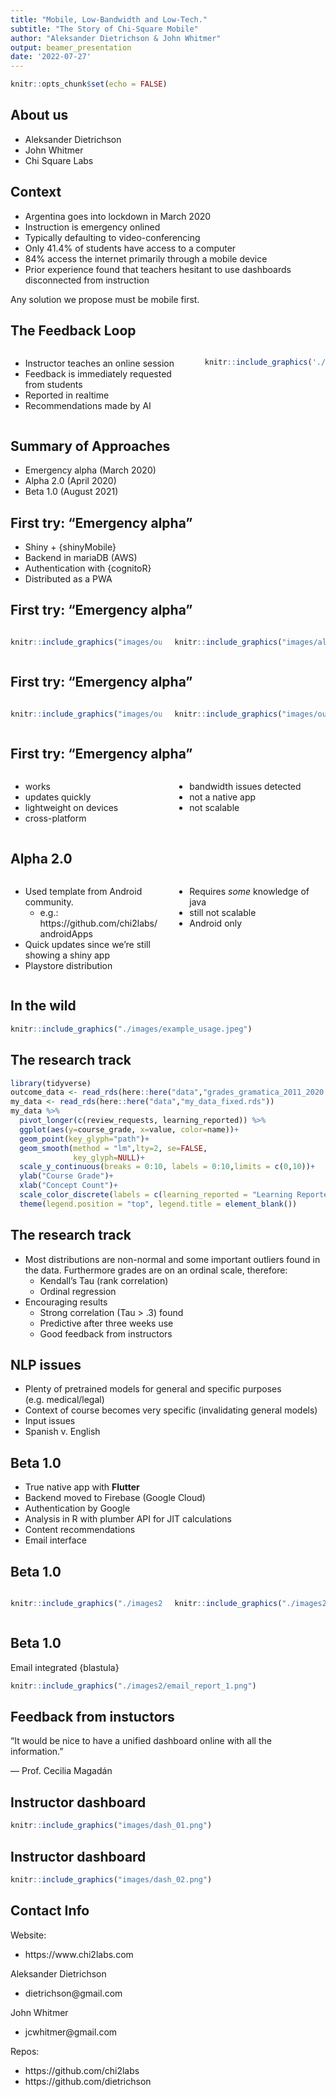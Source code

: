 ```yaml
---
title: "Mobile, Low-Bandwidth and Low-Tech."
subtitle: "The Story of Chi-Square Mobile"
author: "Aleksander Dietrichson & John Whitmer"
output: beamer_presentation
date: '2022-07-27'
---
```


```r
knitr::opts_chunk$set(echo = FALSE)
```

## About us

- Aleksander Dietrichson
- John Whitmer
- Chi Square Labs

## Context

- Argentina goes into lockdown in March 2020
- Instruction is emergency onlined
- Typically defaulting to video-conferencing
- Only 41.4% of students have access to a computer
- 84% access the internet primarily through a mobile device
- Prior experience found that teachers hesitant to use dashboards disconnected from instruction

Any solution we propose must be mobile first.

## The Feedback Loop

:::: {.columns}
::: {.column width="60%"}

- Instructor teaches an online session
- Feedback is immediately requested from students
- Reported in realtime
- Recommendations made by AI


:::
::: {.column width="40%"}

```r
knitr::include_graphics('./images/feedback_loop.png')
```


:::
::::

## Summary of Approaches
- Emergency alpha (March 2020)
- Alpha 2.0 (April 2020)
- Beta 1.0 (August 2021) 

## First try: "Emergency alpha"

- Shiny + {shinyMobile} 
- Backend in mariaDB (AWS)
- Authentication with {cognitoR}
- Distributed as a PWA

## First try: "Emergency alpha"

:::: {.columns}
::: {.column width="50%"}
```r
knitr::include_graphics("images/outputfile_8.png")
```

:::
::: {.column width="50%"}
```r
knitr::include_graphics("images/alpha_0_1.png")
```

:::
::::

## First try: "Emergency alpha"

:::: {.columns}
::: {.column width="50%"}
```r
knitr::include_graphics("images/outputfile_2003.png")
```

:::
::: {.column width="50%"}
```r
knitr::include_graphics("images/outputfile_10011.png")
```

:::
::::




## First try: "Emergency alpha"

:::: {.columns}
::: {.column width="50%"}
- works
- updates quickly
- lightweight on devices
- cross-platform
:::
::: {.column width="50%"}

- bandwidth issues detected
- not a native app
- not scalable 

:::
::::


## Alpha 2.0 
:::: {.columns}
::: {.column width="50%"}
- Used template from Android community. 
  - e.g.: https://github.com/chi2labs/androidApps
- Quick updates since we're still showing a shiny app
- Playstore distribution
:::
::: {.column width="50%"}

- Requires *some* knowledge of java
- still not scalable 
- Android only

:::
::::


## In the wild

```r
knitr::include_graphics("./images/example_usage.jpeg")
```


## The research track

```r
library(tidyverse)
outcome_data <- read_rds(here::here("data","grades_gramatica_2011_2020.rds"))
my_data <- read_rds(here::here("data","my_data_fixed.rds"))
my_data %>% 
  pivot_longer(c(review_requests, learning_reported)) %>% 
  ggplot(aes(y=course_grade, x=value, color=name))+
  geom_point(key_glyph="path")+
  geom_smooth(method = "lm",lty=2, se=FALSE,
              key_glyph=NULL)+
  scale_y_continuous(breaks = 0:10, labels = 0:10,limits = c(0,10))+
  ylab("Course Grade")+
  xlab("Concept Count")+
  scale_color_discrete(labels = c(learning_reported = "Learning Reported",review_requests = "Review Requests")) +theme_minimal()+
  theme(legend.position = "top", legend.title = element_blank())
```

## The research track

- Most distributions are non-normal and some important outliers found in the data. Furthermore grades are on an ordinal scale, therefore:
  - Kendall's Tau (rank correlation)
  - Ordinal regression 
  
- Encouraging results 
  - Strong correlation (Tau > .3) found
  - Predictive after three weeks use
  - Good feedback from instructors
  

## NLP issues

- Plenty of pretrained models for general and specific purposes (e.g. medical/legal)
- Context of course becomes very specific (invalidating general models)
- Input issues 
- Spanish v. English 

## Beta 1.0

- True native app with **Flutter**
- Backend moved to Firebase (Google Cloud)
- Authentication by Google
- Analysis in R with plumber API for JIT calculations
- Content recommendations
- Email interface

## Beta 1.0


:::: {.columns}
::: {.column width="50%"}
```r
knitr::include_graphics("./images2/english_03/X2 Mobile - English (01).png")
```

:::
::: {.column width="50%"}
```r
knitr::include_graphics("./images2/english_03/X2 Mobile - English (09).png")
```

:::
::::

## Beta 1.0

Email integrated {blastula}

```r
knitr::include_graphics("./images2/email_report_1.png")
```


## Feedback from instuctors

"It would be nice to have a unified dashboard online with all the information."


  --- Prof. Cecilia Magadán
  
## Instructor dashboard

```r
knitr::include_graphics("images/dash_01.png")
```

## Instructor dashboard

```r
knitr::include_graphics("images/dash_02.png")
```

## Contact Info

Website:

- https://www.chi2labs.com

Aleksander Dietrichson

- dietrichson@gmail.com

John Whitmer

- jcwhitmer@gmail.com

Repos:

- https://github.com/chi2labs
- https://github.com/dietrichson

